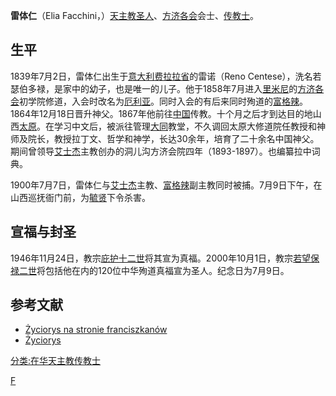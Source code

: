 {{Infobox Saint
|name=聖雷體仁<br />Saint Elia Facchini
|birth_date=1839年7月2日
|death_date={{death date and age|1900|7|9|1839|7|2}}
|feast_day=7月9日
|venerated_in=
|image=
|imagesize=
|caption=
|birth_place={{ITA}}[[費拉拉省|費拉拉省]][[雷諾|雷諾]]
|death_place={{QING}}[[山西省|山西省]][[太原|太原]]
|titles=殉教者
|beatified_date=1946年11月24日
|beatified_place=
|beatified_by=[[教宗|教宗]][[庇護十二世|庇護十二世]]
|canonized_date=2000年10月1日
|canonized_place=
|canonized_by=[[教宗|教宗]][[若望保祿二世|若望保祿二世]]
|attributes=
|patronage=
|major_shrine=
|suppressed_date=
|issues=
}}
'''雷体仁'''（Elia Facchini，{{bd|1839年|7月2日|1900年|7月9日}}）[[基督教圣人列表|天主教圣人]]、[[方济各会|方济各会]]会士、[[传教士|传教士]]。

== 生平 ==
1839年7月2日，雷体仁出生于[[意大利|意大利]][[费拉拉省|费拉拉省]]的雷诺（Reno Centese），洗名若瑟伯多禄，是家中的幼子，也是唯一的儿子。他于1858年7月进入[[里米尼|里米尼]]的[[方济各会|方济各会]]初学院修道，入会时改名为[[以利亚|厄利亚]]。同时入会的有后来同时殉道的[[富格辣|富格辣]]。1864年12月18日晋升神父。1867年他前往[[中国|中国]]传教。十个月之后才到达目的地山西[[太原|太原]]。在学习中文后，被派往管理[[大同市|大同]]教堂，不久调回太原大修道院任教授和神师及院长，教授拉丁文、哲学和神学，长达30余年，培育了二十余名中国神父。期间曾领导[[艾士杰|艾士杰]]主教创办的洞儿沟方济会院四年（1893-1897）。也编纂拉中词典。

1900年7月7日，雷体仁与[[艾士杰|艾士杰]]主教、[[富格辣|富格辣]]副主教同时被捕。7月9日下午，在山西巡抚衙门前，为[[毓贤|毓贤]]下令杀害。

== 宣福与封圣 ==
1946年11月24日，教宗[[庇护十二世|庇护十二世]]将其宣为真福。2000年10月1日，教宗[[若望保禄二世|若望保禄二世]]将包括他在内的120位中华殉道真福宣为圣人。纪念日为7月9日。

== 参考文献 ==
* [https://web.archive.org/web/20120103185034/http://www.ofm.org/3/post/china11.html Życiorys na stronie franciszkanów] {{lang|en}}
* [https://web.archive.org/web/20050211091031/http://chinesemartyrs.org/chinese_saints/116-e.htm Życiorys] {{lang|en}}

{{DEFAULTSORT:Facchini, Eliasz}}
[[分类:在华天主教传教士|分类:在华天主教传教士]]
[[Category:中华殉道圣人|F]]